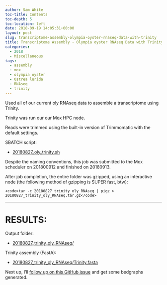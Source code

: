 ```yaml
---
author: Sam White
toc-title: Contents
toc-depth: 5
toc-location: left
date: 2018-09-19 14:05:31+00:00
layout: post
slug: transcriptome-assembly-olympia-oyster-rnaseq-data-with-trinity
title: Transcriptome Assembly - Olympia oyster RNAseq Data with Trinity
categories:
  - 2018
  - Miscellaneous
tags:
  - assembly
  - mox
  - olympia oyster
  - Ostrea lurida
  - RNAseq
  - trinity
---
```


Used all of our current oly RNAseq data to assemble a transcriptome using Trinity.

Trinity was run our our Mox HPC node.

Reads were trimmed using the built-in version of Trimmomatic with the default settings.

SBATCH script:





  * [20180827_oly_trinity.sh](https://owl.fish.washington.edu/Athaliana/20180827_trinity_oly_RNAseq/20180827_oly_trinity.sh)



Despite the naming conventions, this job was submitted to the Mox scheduler on 201800912 and finished on 20180913.

After job completion, the entire folder was gzipped, using an interactive node (the following method of gzipping is SUPER fast, btw):


    
    <code>tar -c 20180827_trinity_oly_RNAseq | pigz > 20180827_trinity_oly_RNAseq.tar.gz</code>





* * *





# RESULTS:



Output folder:





  * [20180827_trinity_oly_RNAseq/](https://owl.fish.washington.edu/Athaliana/20180827_trinity_oly_RNAseq/)



Trinity assembly (FastA):



  * [20180827_trinity_oly_RNAseq/Trinity.fasta](https://owl.fish.washington.edu/Athaliana/20180827_trinity_oly_RNAseq/Trinity.fasta)



Next up, I'll [follow up on this GitHub issue](https://github.com/RobertsLab/resources/issues/356) and get some bedgraphs generated.
